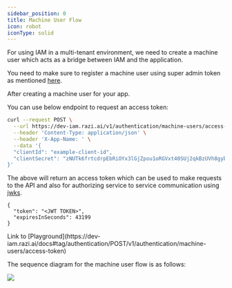 ```yaml
---
sidebar_position: 0
title: Machine User Flow
icon: robot
iconType: solid
---
```



For using IAM in a multi-tenant environment, we need to create a machine user which acts as a bridge between IAM and the application.

You need to make sure to register a machine user using super admin token as mentioned [here](/api-tutorials/authenticated-flows/create-machine-user).

After creating a machine user for your app.

You can use below endpoint to request an access token:

```bash
curl --request POST \
  --url https://dev-iam.razi.ai/v1/authentication/machine-users/access-token \
  --header 'Content-Type: application/json' \
  --header 'X-App-Name: ' \
  --data '{
  "clientId": "example-client-id",
  "clientSecret": "zNUTk6frtcdrpEbRiOYx3lGjZpou1oRGVxt40SUj2qkBzUVh8gybTmOObmFvDPKw"
}'
```

The above will return an access token which can be used to make requests to the API and also for authorizing service to service communication using [jwks](/api-tutorials/unauthenticated-flows/jwks-endpoint).
```
{
  "token": "<JWT TOKEN>",
  "expiresInSeconds": 43199
}
```
<Tip>
    Link to [Playground](https://dev-iam.razi.ai/docs#tag/authentication/POST/v1/authentication/machine-users/access-token)
</Tip>


The sequence diagram for the machine user flow is as follows:

<img src="/images/machine-user-flow.png" />

